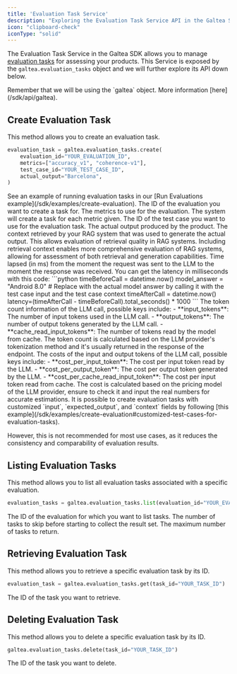 ```yaml
---
title: 'Evaluation Task Service'
description: "Exploring the Evaluation Task Service API in the Galtea SDK"
icon: "clipboard-check"
iconType: "solid"
---
```


The Evaluation Task Service in the Galtea SDK allows you to manage [evaluation tasks](/concepts/product/evaluation/task) for assessing your products.
This Service is exposed by the `galtea.evaluation_tasks` object and we will further explore its API down below.

<Info>
  Remember that we will be using the `galtea` object. More information [here](/sdk/api/galtea).
</Info>

## Create Evaluation Task

This method allows you to create an evaluation task.

```python
evaluation_task = galtea.evaluation_tasks.create(
    evaluation_id="YOUR_EVALUATION_ID",
    metrics=["accuracy_v1", "coherence-v1"],
    test_case_id="YOUR_TEST_CASE_ID",
    actual_output="Barcelona",
)
```

<Info>
  See an example of running evaluation tasks in our [Run Evaluations example](/sdk/examples/create-evaluation).
</Info>

<ResponseField name="evaluation_id" type="string" required>
  The ID of the evaluation you want to create a task for.
</ResponseField>

<ResponseField name="metrics" type="list[string]" required>
  The metrics to use for the evaluation.
  <Note>
    The system will create a task for each metric given.
  </Note>
</ResponseField>

<ResponseField name="test_case_id" type="string" required>
  The ID of the test case you want to use for the evaluation task.
</ResponseField>

<ResponseField name="actual_output" type="string" required>
  The actual output produced by the product.
</ResponseField>

<ResponseField name="retrieval_context" type="list[string]">
  The context retrieved by your RAG system that was used to generate the actual output.
  This allows evaluation of retrieval quality in RAG systems.
  <Note>
    Including retrieval context enables more comprehensive evaluation of RAG systems,
    allowing for assessment of both retrieval and generation capabilities.
  </Note>
</ResponseField>

<ResponseField name="latency" type="float">
  Time lapsed (in ms) from the moment the request was sent to the LLM to the moment the response was received.
  <Note>
    You can get the latency in milliseconds with this code:
    ```python
      timeBeforeCall = datetime.now()
      model_answer = "Android 8.0" # Replace with the actual model answer by calling it with the test case input and the test case context
      timeAfterCall = datetime.now()
      latency=(timeAfterCall - timeBeforeCall).total_seconds() * 1000
    ``` 
  </Note>
</ResponseField>

<ResponseField name="usage_info" type="dict[string, float]">
  The token count information of the LLM call, possible keys include:
    - **input_tokens**: The number of input tokens used in the LLM call.
    - **output_tokens**: The number of output tokens generated by the LLM call.
    - **cache_read_input_tokens**: The number of tokens read by the model from cache.
  <Note>
    The token count is calculated based on the LLM provider's tokenization method and it's usually returned in the response of the endpoint.
  </Note>
</ResponseField>

<ResponseField name="cost_info" type="dict[string, float]">
  The costs of the input and output tokens of the LLM call, possible keys include:
    - **cost_per_input_token**: The cost per input token read by the LLM.
    - **cost_per_output_token**: The cost per output token generated by the LLM.
    - **cost_per_cache_read_input_token**: The cost per input token read from cache.
  <Note>
    The cost is calculated based on the pricing model of the LLM provider, ensure to check it and input the real numbers for accurate estimations.
  </Note>
</ResponseField>

<Warning>
  It is possible to create evaluation tasks with customized `input`, `expected_output`, and `context` fields by following [this example](/sdk/examples/create-evaluation#customized-test-cases-for-evaluation-tasks).

  However, this is not recommended for most use cases, as it reduces the consistency and comparability of evaluation results.
</Warning>


## Listing Evaluation Tasks

This method allows you to list all evaluation tasks associated with a specific evaluation.

```python
evaluation_tasks = galtea.evaluation_tasks.list(evaluation_id="YOUR_EVALUATION_ID")
```

<ResponseField name="evaluation_id" type="string" required>
  The ID of the evaluation for which you want to list tasks.
</ResponseField>

<ResponseField name="offset" type="int">
  The number of tasks to skip before starting to collect the result set.
</ResponseField>

<ResponseField name="limit" type="int">
  The maximum number of tasks to return.
</ResponseField>

## Retrieving Evaluation Task

This method allows you to retrieve a specific evaluation task by its ID.

```python
evaluation_task = galtea.evaluation_tasks.get(task_id="YOUR_TASK_ID")
```

<ResponseField name="evaluation_task_id" type="string" required>
  The ID of the task you want to retrieve.
</ResponseField>

## Deleting Evaluation Task

This method allows you to delete a specific evaluation task by its ID.

```python
galtea.evaluation_tasks.delete(task_id="YOUR_TASK_ID")
```

<ResponseField name="evaluation_task_id" type="string" required>
  The ID of the task you want to delete.
</ResponseField>

